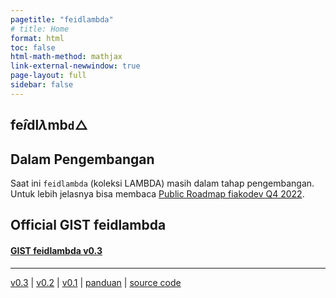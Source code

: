 ```yaml
---
pagetitle: "feidlambda"
# title: Home
format: html
toc: false
html-math-method: mathjax
link-external-newwindow: true
page-layout: full
sidebar: false
---
```


::: {.text-center .m-0}
# $\text{fe}\hat{i}\text{d} \textbf{l} \lambda \text{m} \textsf{b} \texttt{d} \bigtriangleup$
:::

::: {.text-center .callout-important appearance="simple" icon="false"}
## Dalam Pengembangan

Saat ini `feidlambda` (koleksi LAMBDA) masih dalam tahap pengembangan. Untuk lebih jelasnya bisa membaca [Public Roadmap fiakodev Q4 2022](https://dev.fiako.engineering/logs/public-roadmap-october-2022).
:::

::: {.callout-tip icon="false" .text-center}
## Official GIST **feidlambda**

#### [GIST feidlambda v0.3](https://gist.github.com/taruma/92bd33600a3d42dc9aead87558404a12)

---
[v0.3](release/feidlambda-0-3.qmd) | [v0.2](release/feidlambda-0-2-0.qmd) | [v0.1](release/feidlambda-0-1-0.qmd) | [panduan](docs/penggunaan.qmd) | [source code](release/feidlambda.qmd)
:::